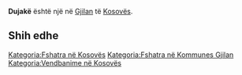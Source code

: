 {{Fshat në 
 | Emri                = Dujakë
 | EmriAlt                = 
 | NAME_SHORT_FORM=      
 | NAME_GENERIC=      
 | NAME_SORT_NAME_RO=      DUJAKE
 | FULL_NAME_RO = Dujakë
 | FULL_NAME_ND_RO=Dujake
 | SORT_NAME_RG=DUJAKE
 | FULL_NAME_RG=Dujakë
 | FULL_NAME_ND_RG=Dujake
 | SRP_NAME_SHORT_FORM=      
 | SRP_NAME_GENERIC=      
 | SRP_NAME_SORT_NAME_RO=      
 | SRP_FULL_NAME_RO = 
 | SRP_FULL_NAME_ND_RO=
 | SRP_SORT_NAME_RG=
 | SRP_FULL_NAME_RG=
 | SRP_FULL_NAME_ND_RG=
 | Emri (Rasa dhanore) = 
 | Figura              = 
 | Shteti              = Kosovo
 | Komuna              = Gjilan
 | Kodi postar         = 
 | Sipërfaqja          = 

 | Popullsia           = 

 | Regj. i popullsisë  = 
 | Dend. e popullsisë  = 
 | Faqja zyrtare       = 
 <!--- Koordinatat ----> 
 | Gjerësia            = 42.456111
 | Gjatësia            = 20.369722
 | Lartësia            = 
}}
'''Dujakë''' është një [[]] në [[Gjilan]] të [[Kosovës]].

<!-- == Gjeografia == -->
<!-- == Historia == -->
<!-- == Demografia == -->
== Shih edhe ==
{{Komuna Gjilan}}
{{Kosovo-Administrata-Cung}}

[[Kategoria:Fshatra në Kosovës]]
[[Kategoria:Fshatra në Kommunes Gjilan]]
[[Kategoria:Vendbanime në Kosovës]]